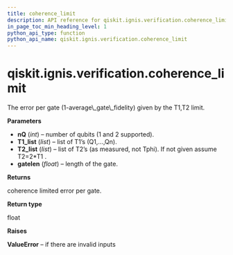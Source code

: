 ```yaml
---
title: coherence_limit
description: API reference for qiskit.ignis.verification.coherence_limit
in_page_toc_min_heading_level: 1
python_api_type: function
python_api_name: qiskit.ignis.verification.coherence_limit
---
```


<span id="qiskit-ignis-verification-coherence-limit" />

# qiskit.ignis.verification.coherence\_limit

<Function id="qiskit.ignis.verification.coherence_limit" isDedicatedPage={true} github="https://github.com/qiskit-community/qiskit-ignis/tree/stable/0.5/qiskit/ignis/verification/randomized_benchmarking/rb_utils.py" signature="coherence_limit(nQ=2, T1_list=None, T2_list=None, gatelen=0.1)">
  The error per gate (1-average\_gate\_fidelity) given by the T1,T2 limit.

  **Parameters**

  *   **nQ** (*int*) – number of qubits (1 and 2 supported).
  *   **T1\_list** (*list*) – list of T1’s (Q1,…,Qn).
  *   **T2\_list** (*list*) – list of T2’s (as measured, not Tphi). If not given assume T2=2\*T1 .
  *   **gatelen** (*float*) – length of the gate.

  **Returns**

  coherence limited error per gate.

  **Return type**

  float

  **Raises**

  **ValueError** – if there are invalid inputs
</Function>

